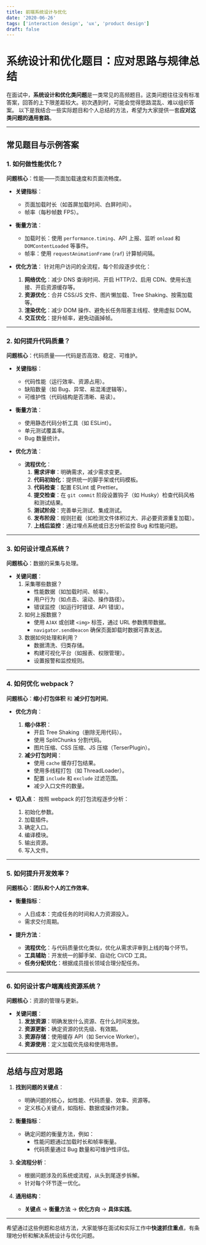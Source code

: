 ```yaml
---
title: 前端系统设计与优化
date: '2020-06-26'
tags: ['interaction design', 'ux', 'product design']
draft: false
---
```


# 系统设计和优化题目：应对思路与规律总结

在面试中，**系统设计和优化类问题**是一类常见的高频题目。这类问题往往没有标准答案，回答的上下限差距较大。初次遇到时，可能会觉得思路混乱、难以组织答案。
以下是我结合一些实际题目和个人总结的方法，希望为大家提供一套**应对这类问题的通用套路**。

---

## **常见题目与示例答案**

### 1. **如何做性能优化？**
**问题核心**：性能——页面加载速度和页面流畅度。

- **关键指标**：
  - 页面加载时长（如首屏加载时间、白屏时间）。
  - 帧率（每秒帧数 FPS）。

- **衡量方法**：
  - 加载时长：使用 `performance.timing`、API 上报、监听 `onload` 和 `DOMContentLoaded` 等事件。
  - 帧率：使用 `requestAnimationFrame` (`raf`) 计算帧间隔。

- **优化方法**：
  针对用户访问的全流程，每个阶段逐步优化：
  1. **网络优化**：减少 DNS 查询时间、开启 HTTP/2、启用 CDN、使用长连接、开启资源缓存等。
  2. **资源优化**：合并 CSS/JS 文件、图片懒加载、Tree Shaking、按需加载等。
  3. **渲染优化**：减少 DOM 操作、避免长任务阻塞主线程、使用虚拟 DOM。
  4. **交互优化**：提升帧率，避免动画掉帧。

---

### 2. **如何提升代码质量？**
**问题核心**：代码质量——代码是否高效、稳定、可维护。

- **关键指标**：
  - 代码性能（运行效率、资源占用）。
  - 缺陷数量（如 Bug、异常、易混淆逻辑等）。
  - 可维护性（代码结构是否清晰、易读）。

- **衡量方法**：
  - 使用静态代码分析工具（如 ESLint）。
  - 单元测试覆盖率。
  - Bug 数量统计。

- **优化方法**：
  - **流程优化**：
    1. **需求评审**：明确需求，减少需求变更。
    2. **代码初始化**：提供统一的脚手架或代码模板。
    3. **代码检查**：配置 ESLint 或 Prettier。
    4. **提交检查**：在 `git commit` 阶段设置钩子（如 Husky）检查代码风格和测试结果。
    5. **测试阶段**：完善单元测试、集成测试。
    6. **发布阶段**：规则拦截（如检测文件体积过大、非必要资源重复加载）。
    7. **上线后监控**：通过埋点系统或日志分析监控 Bug 和性能问题。

---

### 3. **如何设计埋点系统？**
**问题核心**：数据的采集与处理。

- **关键问题**：
  1. 采集哪些数据？
     - 性能数据（如加载时间、帧率）。
     - 用户行为（如点击、滚动、操作路径）。
     - 错误监控（如运行时错误、API 错误）。
  2. 如何上报数据？
     - 使用 `AJAX` 或创建 `<img>` 标签，通过 URL 参数携带数据。
     - `navigator.sendBeacon` 确保页面卸载时数据可靠发送。
  3. 数据如何处理和利用？
     - 数据清洗、归类存储。
     - 构建可视化平台（如报表、权限管理）。
     - 设置报警和监控规则。

---

### 4. **如何优化 webpack？**
**问题核心**：**缩小打包体积** 和 **减少打包时间**。

- **优化方向**：
  1. **缩小体积**：
     - 开启 Tree Shaking（删除无用代码）。
     - 使用 SplitChunks 分割代码。
     - 图片压缩、CSS 压缩、JS 压缩（TerserPlugin）。
  2. **减少打包时间**：
     - 使用 `cache` 缓存打包结果。
     - 使用多线程打包（如 ThreadLoader）。
     - 配置 `include` 和 `exclude` 过滤范围。
     - 减少入口文件的数量。

- **切入点**：
  按照 webpack 的打包流程逐步分析：
  1. 初始化参数。
  2. 加载插件。
  3. 确定入口。
  4. 编译模块。
  5. 输出资源。
  6. 写入文件。

---

### 5. **如何提升开发效率？**
**问题核心**：**团队和个人的工作效率**。

- **衡量指标**：
  - 人日成本：完成任务的时间和人力资源投入。
  - 需求交付周期。

- **提升方法**：
  - **流程优化**：与代码质量优化类似，优化从需求评审到上线的每个环节。
  - **工具辅助**：开发统一的脚手架、自动化 CI/CD 工具。
  - **任务分配优化**：根据成员擅长领域合理分配任务。

---

### 6. **如何设计客户端离线资源系统？**
**问题核心**：资源的管理与更新。

- **关键问题**：
  1. **发放资源**：明确发放什么资源、在什么时间发放。
  2. **资源更新**：确定资源的优先级、有效期。
  3. **资源存储**：使用缓存 API（如 Service Worker）。
  4. **资源使用**：定义加载优先级和使用场景。

---

## **总结与应对思路**

1. **找到问题的关键点**：
   - 明确问题的核心，如性能、代码质量、效率、资源等。
   - 定义核心关键点，如指标、数据或操作对象。

2. **衡量指标**：
   - 确定问题的衡量方法，例如：
     - 性能问题通过加载时长和帧率衡量。
     - 代码质量通过 Bug 数量和可维护性评估。

3. **全流程分析**：
   - 根据问题涉及的系统或流程，从头到尾逐步拆解。
   - 针对每个环节逐一优化。

4. **通用结构**：
   - **关键点** → **衡量方法** → **优化方向** → **具体实践**。

---

希望通过这些例题和总结方法，大家能够在面试和实际工作中**快速抓住重点**，有条理地分析和解决系统设计与优化问题。